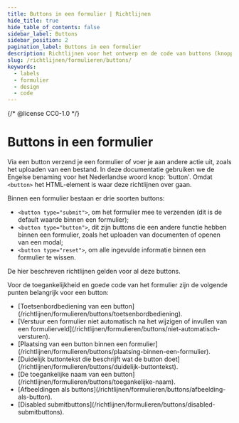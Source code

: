 ```yaml
---
title: Buttons in een formulier | Richtlijnen
hide_title: true
hide_table_of_contents: false
sidebar_label: Buttons
sidebar_position: 2
pagination_label: Buttons in een formulier
description: Richtlijnen voor het ontwerp en de code van buttons (knoppen) in een formulier.
slug: /richtlijnen/formulieren/buttons/
keywords:
  - labels
  - formulier
  - design
  - code
---
```


{/* @license CC0-1.0 */}


# Buttons in een formulier

Via een button verzend je een formulier of voer je aan andere actie uit, zoals het uploaden van een bestand.
In deze documentatie gebruiken we de Engelse benaming voor het Nederlandse woord knop: 'button'. Omdat `<button>` het HTML-element is waar deze richtlijnen over gaan.

Binnen een formulier bestaan er drie soorten buttons:

- `<button type="submit">`, om het formulier mee te verzenden (dit is de default waarde binnen een formulier);
- `<button type="button">`, dit zijn buttons die een andere functie hebben binnen een formulier, zoals het uploaden van documenten of openen van een modal;
- `<button type="reset">`, om alle ingevulde informatie binnen een formulier te wissen.

De hier beschreven richtlijnen gelden voor al deze buttons.

Voor de toegankelijkheid en goede code van het formulier zijn de volgende punten belangrijk voor een button:

- <FragmentRedirect id="toetsenbordbediening-van-een-button">
    [Toetsenbordbediening van een button](/richtlijnen/formulieren/buttons/toetsenbordbediening).
  </FragmentRedirect>
- <FragmentRedirect id="verstuur-een-formulier-niet-automatisch-na-het-wijzigen-of-invullen-van-een-formulierveld">
    [Verstuur een formulier niet automatisch na het wijzigen of invullen van een
    formulierveld](/richtlijnen/formulieren/buttons/niet-automatisch-versturen).
  </FragmentRedirect>
- <FragmentRedirect id="plaatsing-van-een-button-binnen-een-formulier">
    [Plaatsing van een button binnen een formulier](/richtlijnen/formulieren/buttons/plaatsing-binnen-een-formulier).
  </FragmentRedirect>
- <FragmentRedirect id="duidelijk-buttontekst-die-beschrijft-wat-de-button-doet">
    [Duidelijk buttontekst die beschrijft wat de button doet](/richtlijnen/formulieren/buttons/duidelijk-buttontekst).
  </FragmentRedirect>
- <FragmentRedirect id="de-toegankelijke-naam-van-een-button">
    [De toegankelijke naam van een button](/richtlijnen/formulieren/buttons/toegankelijke-naam).
  </FragmentRedirect>
- <FragmentRedirect id="afbeeldingen-als-buttons">
    [Afbeeldingen als buttons](/richtlijnen/formulieren/buttons/afbeelding-als-button).
  </FragmentRedirect>
- <FragmentRedirect id="disabled-submitbuttons">
    [Disabled submitbuttons](/richtlijnen/formulieren/buttons/disabled-submitbuttons).
  </FragmentRedirect>

